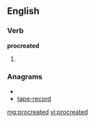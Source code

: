==English==

===Verb===
'''procreated'''

# {{past of|[[procreate]]}}

===Anagrams===
* {{alphagram|acdeeoprrt}}
* [[tape-record#English|tape-record]]

[[mg:procreated]]
[[vi:procreated]]